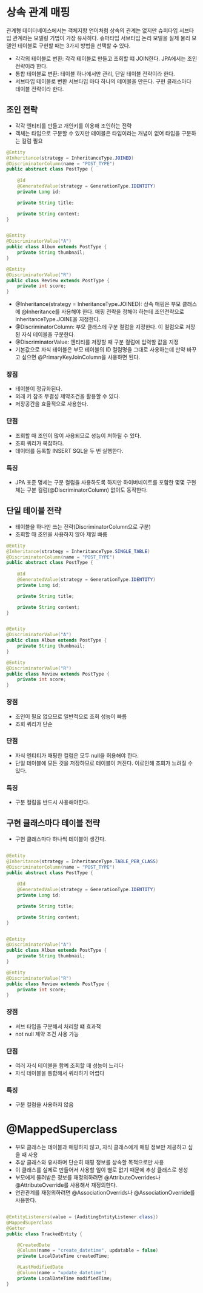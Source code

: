 # 상속 관계 매핑
관계형 데이터베이스에서는 객체지향 언어처럼 상속의 관계는 없지만 슈퍼타입 서브타입 관계라는 모델링 기법이 가장 유사하다.
슈퍼타입 서브타입 논리 모델을 실제 물리 모델인 테이블로 구현할 때는 3가지 방법을 선택할 수 있다.
- 각각의 테이블로 변환: 각각 테이블로 만들고  조회할 떄 JOIN한다. JPA에서는 조인 전략이라 한다.
- 통합 테이블로 변환: 테이블 하나에서만 관리, 단일 테이블 전략이라 한다.
- 서브타입 테이블로 변환 서브타입 마다 하나의 테이블을 만든다. 구현 클래스마다 테이블 전략이라 한다.

## 조인 전략
- 각각 엔티티를 만들고 개인키를 이용해 조인하는 전략
- 객체는 타입으로 구분할 수 있지만 테이블은 타입이라는 개념이 없어 타입을 구분하는 컬럼 필요

```java
@Entity
@Inheritance(strategy = InheritanceType.JOINED)
@DiscriminatorColumn(name = "POST_TYPE")
public abstract class PostType {
    
    @Id
    @GeneratedValue(strategy = GenerationType.IDENTITY)
    private Long id;

    private String title;

    private String content;
}


@Entity
@DiscriminatorValue("A")
public class Album extends PostType {
    private String thumbnail;
}

@Entity
@DiscriminatorValue("R")
public class Review extends PostType {
    private int score;
}

```
- @Inheritance(strategy = InheritanceType.JOINED): 상속 매핑은 부모 클래스에 @Inheritance를 사용해야 한다. 매핑 전략을 정해야 하는데 조인전략으로 InheritanceType.JOINE을 지정한다.
- @DiscriminatorColumn: 부모 클래스에 구분 컬럼을 지정한다. 이 컬럼으로 저장된 자식 테이블을 구분한다.
- @DiscriminatorValue: 엔티티를 저장할 때 구분 컬럼에 입력할 값을 지정
- 기본값으로 자식 테이블은 부모 테이블의 ID 컬럼명을 그대로 사용하는데 만약 바꾸고 싶으면 @PrimaryKeyJoinColumn을 사용하면 된다.

### 장점
- 테이블이 정규화된다.
- 외래 키 참조 무결성 제약조건을 활용할 수 있다.
- 저장공간을 효율적으로 사용한다.

### 단점
- 조회할 때 조인이 많이 사용되므로 성능이 저하될 수 있다.
- 조회 쿼리가 복잡하다.
- 데이터를 등록할 INSERT SQL을 두 번 실행한다.

### 특징
- JPA 표준 명세는 구분 컬럼을 사용하도록 하지만 하이버네이트를 포함한 몇몇 구현체는 구분 컬럼(@DiscriminatorColumn) 없이도 동작한다.

## 단일 테이블 전략
- 테이블을 하나만 쓰는 전략(DiscriminatorColumn으로 구분)
- 조회할 때 조인을 사용하지 않아 제일 빠름

```java
@Entity
@Inheritance(strategy = InheritanceType.SINGLE_TABLE)
@DiscriminatorColumn(name = "POST_TYPE")
public abstract class PostType {
    
    @Id
    @GeneratedValue(strategy = GenerationType.IDENTITY)
    private Long id;

    private String title;

    private String content;
}


@Entity
@DiscriminatorValue("A")
public class Album extends PostType {
    private String thumbnail;
}

@Entity
@DiscriminatorValue("R")
public class Review extends PostType {
    private int score;
}

```

### 장점
- 조인이 필요 없으므로 일반적으로 조회 성능이 빠름
- 조회 쿼리가 단순

### 단점
- 자식 엔티티가 매핑한 컬럼은 모두 null을 허용해야 한다.
- 단일 테이블에 모든 것을 저장하므로 테이블이 커진다. 이로인해 조회가 느려질 수 있다.

### 특징
- 구분 컬럼을 반드시 사용해야한다.

## 구현 클래스마다 테이블 전략
- 구현 클래스마다 하나씩 테이블이 생긴다.

```java

@Entity
@Inheritance(strategy = InheritanceType.TABLE_PER_CLASS)
@DiscriminatorColumn(name = "POST_TYPE")
public abstract class PostType {
    
    @Id
    @GeneratedValue(strategy = GenerationType.IDENTITY)
    private Long id;

    private String title;

    private String content;
}


@Entity
@DiscriminatorValue("A")
public class Album extends PostType {
    private String thumbnail;
}

@Entity
@DiscriminatorValue("R")
public class Review extends PostType {
    private int score;
}

```

### 장점
- 서브 타입을 구분해서 처리할 떄 효과적
- not null 제약 조건 사용 가능

### 단점
- 여러 자식 테이블을 함꼐 조회할 때 성능이 느리다
- 자식 테이블을 통합해서 쿼라하기 어렵다

### 특징
- 구분 컬럼을 사용하지 않음

# @MappedSuperclass
- 부모 클래스는 테이블과 매핑하지 않고, 자식 클래스에게 매핑 정보만 제공하고 싶을 때 사용
- 추상 클래스와 유사하며 단순히 매핑 정보를 상속할 목적으로만 사용
- 이 클래스를 실제로 만들어서 사용할 일이 별로 없기 때문에 추상 클래스로 생성
- 부모에게 물려받은 정보를 재정의하려면 @AttributeOverrides나 @AttributeOverride를 사용해서 재정의한다.
- 연관관계를 재정의하려면 @AssociationOverrids나 @AssociationOverride를 사용한다.
``` java

@EntityListeners(value = {AuditingEntityListener.class})
@MappedSuperclass
@Getter
public class TrackedEntity {

    @CreatedDate
    @Column(name = "create_datetime", updatable = false)
    private LocalDateTime createdTime;

    @LastModifiedDate
    @Column(name = "update_datetime")
    private LocalDateTime modifiedTime;
}

```
